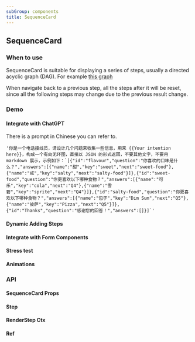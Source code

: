 ```yaml
---
subGroup: components
title: SequenceCard
---
```


## SequenceCard

### When to use

SequenceCard is suitable for displaying a series of steps, usually a directed acyclic graph (DAG). For example [this graph](https://lf3-static.bytednsdoc.com/obj/eden-cn/fvyaeh7pfuhpaps/dag.png)

When navigate back to a previous step, all the steps after it will be reset, since all the following steps may change due to the previous result change.

### Demo

#### Integrate with ChatGPT

<Demo src="../demo/SequenceCard/chatGpt.tsx" />

There is a prompt in Chinese you can refer to.

```
'你是一个电话接线员，请设计几个问题来收集一些信息，用来 {{Your intention here}}，构成一个有向无环图，直接以 JSON 的形式返回，不要其他文字，不要用 markdown 展示，示例如下：`[{"id":"flavour","question":"你喜欢的口味是什么？","answers":[{"name":"甜","key":"sweet","next":"sweet-food"},{"name":"咸","key":"salty","next":"salty-food"}]},{"id":"sweet-food","question":"你更喜欢以下哪种食物？","answers":[{"name":"可乐","key":"cola","next":"Q4"},{"name":"雪碧","key":"sprite","next":"Q4"}]},{"id":"salty-food","question":"你更喜欢以下哪种食物？","answers":[{"name":"包子","key":"Dim Sum","next":"Q5"},{"name":"披萨","key":"Pizza","next":"Q5"}]},{"id":"Thanks","question":"感谢您的回答！","answers":[]}]`'
```

#### Dynamic Adding Steps

<Demo src="../demo/SequenceCard/dynamicSteps.tsx" />

#### Integrate with Form Components

<Demo src="../demo/SequenceCard/inputComponent.tsx" />

#### Stress test

<Demo src="../demo/SequenceCard/stressTest.tsx" />

#### Animations

<Demo src="../demo/SequenceCard/animations.tsx" />

### API

#### SequenceCard Props

<TsInfo src="../../src/components/SequenceCard/index.tsx" name="Props" />

#### Step

<TsInfo src="../../src/components/SequenceCard/index.tsx" name="Step" />

#### RenderStep Ctx

<TsInfo src="../../src/components/SequenceCard/index.tsx" name="Ctx" />

#### Ref

<TsInfo src="../../src/components/SequenceCard/index.tsx" name="Ref" />
